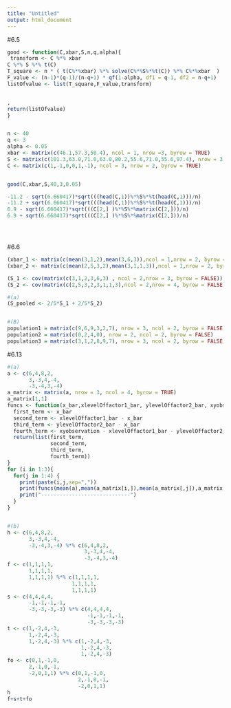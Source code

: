 ```yaml
---
title: "Untitled"
output: html_document
---
```

#6.5
```r
good <- function(C,xbar,S,n,q,alpha){
 transform <- C %*% xbar
C %*% S %*% t(C)
T_square <- n * ( t(C%*%xbar) %*% solve(C%*%S%*%t(C)) %*% C%*%xbar  )
F_value <- (n-1)*(q-1)/(n-q+1) * qf(1-alpha, df1 = q-1, df2 = n-q+1)
listOfvalue <- list(T_square,F_value,transform)


,
return(listOfvalue)
}


n <- 40
q <- 3
alpha <- 0.05
xbar <- matrix(c(46.1,57.3,50.4), ncol = 1, nrow =3, byrow = TRUE)
S <- matrix(c(101.3,63.0,71.0,63.0,80.2,55.6,71.0,55.6,97.4), nrow = 3,ncol = 3, byrow = TRUE)
C <- matrix(c(1,-1,0,0,1,-1), ncol = 3, nrow = 2, byrow = TRUE)


good(C,xbar,S,40,3,0.05)

-11.2 - sqrt(6.660417)*sqrt(((head(C,1))%*%S%*%t(head(C,1)))/n)
-11.2 + sqrt(6.660417)*sqrt(((head(C,1))%*%S%*%t(head(C,1)))/n)
6.9 - sqrt(6.660417)*sqrt(((C[2,] )%*%S%*%matrix(C[2,]))/n)
6.9 + sqrt(6.660417)*sqrt(((C[2,] )%*%S%*%matrix(C[2,]))/n)





```

#6.6
```r

(xbar_1 <- matrix(c(mean(3,1,2),mean(3,6,3)),ncol = 1,nrow = 2, byrow = TRUE))
(xbar_2 <- matrix(c(mean(2,5,3,2),mean(3,1,1,3)),ncol = 1,nrow = 2, byrow = TRUE))

(S_1 <- cov(matrix(c(3,1,2,3,6,3) , ncol = 2,nrow = 3, byrow = FALSE)))
(S_2 <- cov(matrix(c(2,5,3,2,3,1,1,3),ncol = 2,nrow = 4, byrow = FALSE)))

#(a)
(S_pooled <- 2/5*S_1 + 2/5*S_2)


#(B)
population1 = matrix(c(9,6,9,3,2,7), nrow = 3, ncol = 2, byrow = FALSE)
population2 = matrix(c(0,2,4,0), nrow = 2, ncol = 2, byrow = FALSE)
population3 = matrix(c(3,1,2,8,9,7), nrow = 3, ncol = 2, byrow = FALSE)


```



#6.13
```r
#(a)
a <- c(6,4,8,2,
       3,-3,4,-4,
       -3,-4,3,-4)
a_matrix <- matrix(a, nrow = 3, ncol = 4, byrow = TRUE)
a_matrix[1,1]
funcs <- function(x_bar,xlevelOffactor1_bar, ylevelOffactor2_bar, xyobservation ) {
  first_term <- x_bar
  second_term <- xlevelOffactor1_bar - x_bar
  third_term <- ylevelOffactor2_bar - x_bar
  fourth_term <- xyobservation - xlevelOffactor1_bar - ylevelOffactor2_bar + x_bar
  return(list(first_term,
              second_term,
              third_term,
              fourth_term))
}
for (i in 1:3){
  for(j in 1:4) {
    print(paste(i,j,sep=","))
    print(funcs(mean(a),mean(a_matrix[i,]),mean(a_matrix[,j]),a_matrix[i,j]))
    print("-----------------------------")
  }
}


#(b)
h <- c(6,4,8,2,
       3,-3,4,-4,
       -3,-4,3,-4) %*% c(6,4,8,2,
                         3,-3,4,-4,
                         -3,-4,3,-4)
f <- c(1,1,1,1,
       1,1,1,1,
       1,1,1,1) %*% c(1,1,1,1,
                     1,1,1,1,
                     1,1,1,1)
s <- c(4,4,4,4,
       -1,-1,-1,-1,
       -3,-3,-3,-3) %*% c(4,4,4,4,
                          -1,-1,-1,-1,
                          -3,-3,-3,-3)
t <- c(1,-2,4,-3,
       1,-2,4,-3,
       1,-2,4,-3) %*% c(1,-2,4,-3,
                        1,-2,4,-3,
                        1,-2,4,-3)
fo <- c(0,1,-1,0,
       2,-1,0,-1,
       -2,0,1,1) %*% c(0,1,-1,0,
                       2,-1,0,-1,
                       -2,0,1,1)
h
f+s+t+fo
```
